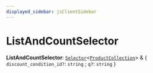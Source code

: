 ```yaml
---
displayed_sidebar: jsClientSidebar
---
```



# ListAndCountSelector

 **ListAndCountSelector**: [`Selector`](internal.internal.Selector.mdx)<[`ProductCollection`](../classes/internal.ProductCollection.mdx)\> & { `discount_condition_id?`: `string` ; `q?`: `string`  }
